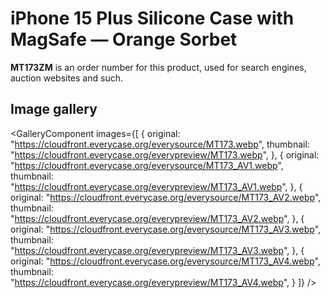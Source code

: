 
# iPhone 15 Plus Silicone Case with MagSafe — Orange Sorbet

<Callout type='info' emoji='👉🏻'>**MT173ZM** is an order number for this product, used for search engines, auction websites and such.</Callout>

## Image gallery

<GalleryComponent
    images={[
      {
        original: "https://cloudfront.everycase.org/everysource/MT173.webp",
        thumbnail: "https://cloudfront.everycase.org/everypreview/MT173.webp",
      },
      {
        original: "https://cloudfront.everycase.org/everysource/MT173_AV1.webp",
        thumbnail: "https://cloudfront.everycase.org/everypreview/MT173_AV1.webp",
      },
      {
        original: "https://cloudfront.everycase.org/everysource/MT173_AV2.webp",
        thumbnail: "https://cloudfront.everycase.org/everypreview/MT173_AV2.webp",
      },
      {
        original: "https://cloudfront.everycase.org/everysource/MT173_AV3.webp",
        thumbnail: "https://cloudfront.everycase.org/everypreview/MT173_AV3.webp",
      },
      {
        original: "https://cloudfront.everycase.org/everysource/MT173_AV4.webp",
        thumbnail: "https://cloudfront.everycase.org/everypreview/MT173_AV4.webp",
      }
    ]}
  />
